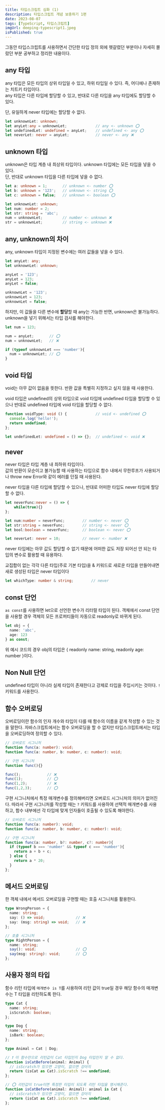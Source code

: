```yaml
---
title: 타입스크립트 심화 (1)
description: 타입스크립트 개념 보충하기 1편
date: 2023-08-07
tags: [TypeScript, 타입스크립트]
imgUrl: deeping-typescript1.jpeg
isPublished: true
---
```


그동안 타입스크립트를 사용하면서 간단한 타입 정의 외에 헷갈렸던 부분이나 자세히 몰랐던 부분 공부하고 정리한 내용이다.

## any 타입

any 타입은 모든 타입의 상위 타입일 수 있고, 하위 타입일 수 있다. 즉, 어디에나 존재하는 치트키 타입이다.  
any 타입은 다른 타입에 할당할 수 있고, 반대로 다른 타입을 any 타입에도 할당할 수 있다.

단, 유일하게 never 타입에는 할당할 수 없다.

```ts
let unknownLet: unknown;
let anyLet:any = unknownLet;             // any <- unknown ⭕️
let undefinedLet: undefined = anyLet;    // undefined <- any ⭕️
let neverLet: never = anyLet;            // never <- any ❌
```

## unknown 타입

unknown은 타입 계층 내 최상위 타입이다. unknown 타입에는 모든 타입을 넣을 수 있다.  
단, 반대로 unknown 타입을 다른 타입에 넣을 수 없다.

```ts
let a: unknown = 1;       // unknown <- number ⭕️
let b: unknown = '123';   // unknown <- string ⭕️
let c: unknown = false;   // unknown <- boolean ⭕️

let unknownLet: unknown;
let num: number = 2;
let str: string = 'abc';
num = unknownLet;         // number <- unknown ❌
str = unknownLet;         // string <- unknown ❌
```

## any, unknown의 차이

any, unknown 타입이 지정된 변수에는 여러 값들을 넣을 수 있다.

```ts
let anyLet: any;
let unknownLet: unknown;

anyLet = '123';
anyLet = 123;
anyLet = false;

unknownLet = '123';
unknownLet = 123;
unknownLet = false;
```

하지만, 이 값들을 다른 변수에 **할당**할 때 any는 가능한 반면, unknown은 불가능하다. unknown을 넣기 위해서는 타입 검사를 해야한다.

```ts
let num = 123;

num = anyLet;       // ⭕️
num = unknownLet;   // ❌

if (typeof unknownLet === 'number'){
  num = unknownLet; // ⭕️
}
```

## void 타입

void는 아무 값이 없음을 뜻한다. 반환 값을 특별히 지정하고 싶지 않을 때 사용한다.

void 타입은 undefined의 상위 타입으로 void 타입에 undefined 타입을 할당할 수 있으나 반대로 undefined 타입에 void 타입을 할당할 수 없다.

```ts
function voidType: void () {             // void <- undefined ⭕️
  console.log('hello!');
  return undefined;
};

let undefinedLet: undefined = () => {};  // undefined <- void ❌
```

## never

never 타입은 타입 계층 내 최하위 타입이다.  
값의 반환이 모순이고 불가능할 때 사용하는 타입으로 함수 내에서 무한루프가 사용되거나 throw new Error와 같이 에러를 던질 때 사용된다.

never 타입을 다른 타입에 할당할 수 있으나, 반대로 어떠한 타입도 never 타입에 할당할 수 없다.

```ts
let neverFunc:never = () => {
    while(true){}
};

let num:number = neverFunc;        // number <- never ⭕️
let str:string = neverFunc;        // string <- never ⭕️
let bool:boolean = neverFunc;      // boolean <- never ⭕️

let neverLet: never = 10;          // never <- number ❌
```

never 타입에는 아무 값도 할당할 수 없기 때문에 어떠한 값도 저장 되어선 안 되는 타입의 변수로 활용할 때 유용하다.

교집합이 없는 각각 다른 타입(주로 기본 타입)을 & 키워드로 새로운 타입을 만들어내면 새로 생성된 타입은 never 타입이다

```ts
let whichType: number & string;        // never
```

## const 단언

`as const`를 사용하면 let으로 선언한 변수가 리터럴 타입이 된다. 객체에서 const 단언을 사용할 경우 객체의 모든 프로퍼티들이 자동으로 readonly로 바뀌게 된다.

```ts
let obj = {
  name: 'abc',
  age: 123
} as const;
```

위 예시 코드의 경우 obj의 타입은 \{ readonly name: string, readonly age: number \}이다.

## Non Null 단언

undefined 타입이 아니라 실제 타입이 존재한다고 강제로 타입을 주입시키는 것이다. `!` 키워드를 사용한다.

## 함수 오버로딩

오버로딩이란 함수의 인자 개수와 타입이 다를 때 함수의 이름을 같게 작성할 수 있는 것을 말한다. 자바스크립트에서는 함수 오버로딩을 할 수 없지만 타입스크립트에서는 타입을 오버로딩하여 정의할 수 있다.

```ts
// 오버로드 시그니처
function func(a: number): void;
function func(a: number, b: number, c: number): void;

// 구현 시그니처
function func(){}

func();            // ❌
func(1);           // ⭕️
func(1,2);         // ❌
func(1,2,3);       // ⭕️
```

구현 시그니처에서 특정 매개변수를 정의해버리면 오버로드 시그니처의 의미가 없어진다. 따라서 구현 시그니처를 작성할 때는 `?` 키워드를 사용하여 선택적 매개변수를 사용하고, 함수 내부에선 각 타입에 맞게 인자들이 호출될 수 있도록 해야한다.

```ts
// 오버로드 시그니처
function func(a: number): void;
function func(a: number, b: number, c: number): void;

// 구현 시그니처
function func(a: number, b?: number, c?: number){
  if (typeof b === 'number' && typeof c === 'number'){
    return a + b + c;
  } else {
    return a * 20;
  }
};
```

## 메서드 오버로딩

한 객체 내에서 메서드 오버로딩을 구현할 때는 호출 시그니처를 활용한다.

```ts
type WrongPerson = {
  name: string;
  say: () => void;              // ❌
  say: (msg: string) => void;   // ❌
};

// 호출 시그니처
type RightPerson = {
  name: string;
  say(): void;                  // ⭕️
  say(msg: string): void;       // ⭕️
};
```

## 사용자 정의 타입

함수 리턴 타입에 `매개변수 is T`를 사용하여 리턴 값이 true일 경우 해당 함수의 매개변수는 T 타입을 리턴하도록 한다.

```ts
type Cat {
  name: string;
  isScratch: boolean;
};

type Dog {
  name: string;
  isBark: boolean;
};

type Animal = Cat | Dog;

// ❗️ 이 함수만으로 리턴값이 Cat 타입인지 Dog 타입인지 알 수 없다.
function isCatBefore(animal: Animal) {
  // isScratch가 있으면 고양이, 없으면 강아지
  return (isCat as Cat).isScratch !== undefined;
};

// ⭕️ 리턴값이 true이면 특정한 타입이 되도록 리턴 타입을 명시해준다.
function isCatBefore(animal: Animal): animal is Cat {
  // isScratch가 있으면 고양이, 없으면 강아지
  return (isCat as Cat).isScratch !== undefined;
};
```